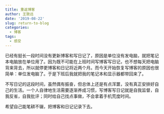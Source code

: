 ```yaml
---
title: 重返博客
author: 王致远
date: '2019-08-22'
slug: return-to-blog
categories:
  - 博客
tags:
  - 感受
---
```


已经有挺长一段时间没有更新博客和写日记了，原因是单位没有发电脑，就把笔记本电脑放在单位用了。因为既不可能在上班时间写博客写日记，也不想每天把电脑背来背去，所以就停更博客和日记将近两个月。而今天开始恢复写博客的原因也很简单：单位发电脑了。于是下班后我就把我的笔记本和显示器都带回来了。

不写日记的这段时间，虽然偶有振奋，但总体上还是有点浑噩，没有真正安排好自己的生活。一个人自律地生活需要逐渐养成习惯，写博客写日记就是自我监督，自我反省，自我批评；同时给自己找点事做，不会拿着手机荒度时间。

希望自己能笔耕不辍，把博客和日记记录下去。